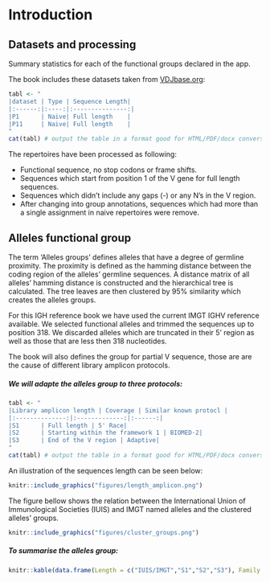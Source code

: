 # Introduction

## Datasets and processing
Summary statistics for each of the functional groups declared in the app.

The book includes these datasets taken from [VDJbase.org](vdjbase.org):

```r
tabl <- "
|dataset | Type | Sequence Length|
|:------:|:----:|:---------------:|
|P1      | Naive| Full length    |
|P11     | Naive| Full length    |
"
cat(tabl) # output the table in a format good for HTML/PDF/docx conversion
```

The repertoires have been processed as following:

* Functional sequence, no stop codons or frame shifts.
* Sequences which start from position 1 of the V gene for full length sequences.
* Sequences which didn't include any gaps (-) or any N's in the V region.
* After changing into group annotations, sequences which had more than a single assignment in naive repertoires were remove.


## Alleles functional group 

The term ‘Alleles groups’ defines alleles that have a degree of germline proximity. The proximity is defined as the hamming distance between the coding region of the alleles' germline sequences. A distance matrix of all alleles’ hamming distance is constructed and the hierarchical tree is calculated. The tree leaves are then clustered by 95% similarity which creates the alleles groups.

For this IGH reference book we have used the current IMGT IGHV reference available. We selected functional alleles and trimmed the sequences up to position 318. We discarded alleles which are truncated in their 5' region as well as those that are less then 318 nucleotides.

The book will also defines the group for partial V sequence, those are are the cause of different library amplicon protocols.

##### We will adapte the alleles group to three protocols:


```r
tabl <- "
|Library amplicon length | Coverage | Similar known protocl |
|:--------------:|:-------------:|:------:|
|S1      | Full length | 5' Race|
|S2      | Starting within the framework 1 | BIOMED-2|
|S3      | End of the V region | Adaptive|
"
cat(tabl) # output the table in a format good for HTML/PDF/docx conversion
```

An illustration of the sequences length can be seen below:

```r
knitr::include_graphics("figures/length_amplicon.png")
```


The figure bellow shows the relation between the International Union of Immunological Societies (IUIS) and IMGT named alleles and the clustered alleles' groups.


```r
knitr::include_graphics("figures/cluster_groups.png")
```   


##### To summarise the alleles group: 

```r

knitr::kable(data.frame(Length = c("IUIS/IMGT","S1","S2","S3"), Family = c(7,8,"-","-"), Group = c(54, 47, 44, 11), Alleles = c(286,279,247,130)))

```





